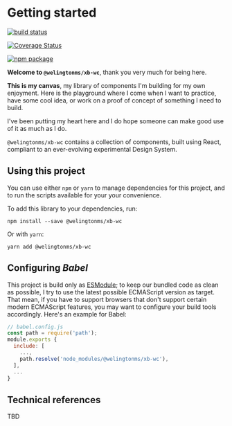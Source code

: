 
<Meta title="Getting started" />

# Getting started

[![build status](https://img.shields.io/travis/cheesebit/ui?style=flat-square)](https://gitlab.com/cheesebit/cheesebit-ui)

[![Coverage Status](https://img.shields.io/coveralls/github/cheesebit/ui?style=flat-square)](https://coveralls.io/github/cheesebit/ui)

[![npm package](https://img.shields.io/npm/v/@welingtonms/xb-wc?style=flat-square)](https://coveralls.io/github/cheesebit/ui)

**Welcome to `@welingtonms/xb-wc`**, thank you very much for being here.

**This is my canvas**, my library of components I'm building for my own enjoyment. Here is the playground where I come when I want to practice, have some cool idea, or work on a proof of concept of something I need to build.

I've been putting my heart here and I do hope someone can make good use of it as much as I do.

`@welingtonms/xb-wc` contains a collection of components, built using React, compliant to an ever-evolving experimental Design System.

## Using this project

You can use either `npm` or `yarn` to manage dependencies for this project, and to run the scripts available for your your convenience.

To add this library to your dependencies, run:

`npm install --save @welingtonms/xb-wc`

Or with `yarn`:

`yarn add @welingtonms/xb-wc`

## Configuring _Babel_

This project is build only as [ESModule](https://hacks.mozilla.org/2018/03/es-modules-a-cartoon-deep-dive/); to keep our bundled code as clean as possible, I try to use the latest possible ECMAScript version as target. That mean, if you have to support browsers that don't support certain modern ECMAScript features, you may want to configure your build tools accordingly. Here's an example for Babel:

```js
// babel.config.js
const path = require('path');
module.exports {
  include: [
    ...,
    path.resolve('node_modules/@welingtonms/xb-wc'),
  ],
  ...
}
```

## Technical references

TBD

<!--
- [A modern CSS reset](https://dev.to/hankchizljaw/a-modern-css-reset-6p3)
- CSS naming/architectures
  - [ITCSS](https://www.xfive.co/blog/itcss-scalable-maintainable-css-architecture/)
  - [RSCSS](https://rscss.io/)
  - [SMACSS](http://smacss.com/)
- [Atomic Design](https://atomicdesign.bradfrost.com/)
- [Testing Library](https://testing-library.com/)
- [Every Layout](https://every-layout.dev/)
- [Preventing Content Reflow From Lazy-Loaded Images](https://css-tricks.com/preventing-content-reflow-from-lazy-loaded-images/) -->
